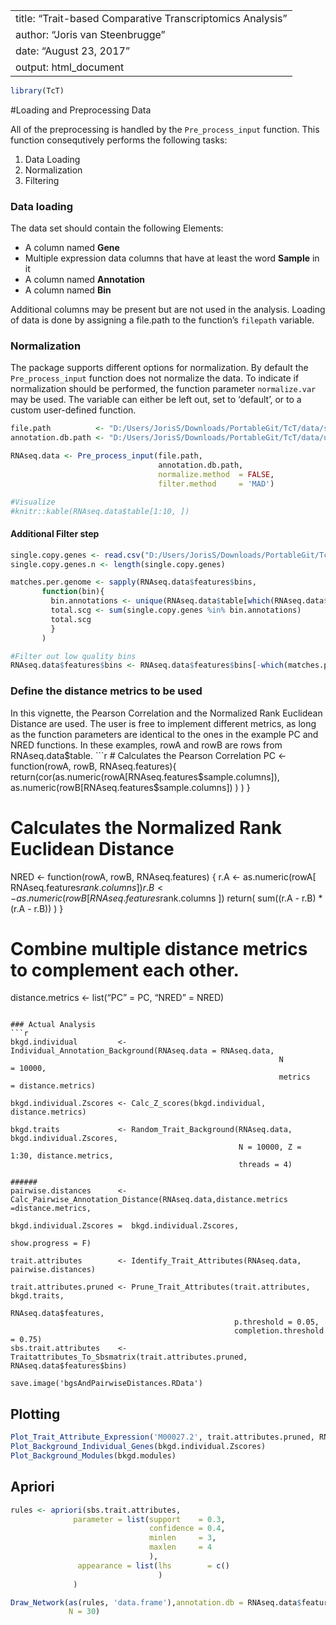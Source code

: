 
---
title: "Trait-based Comparative Transcriptomics Analysis"
author: "Joris van Steenbrugge"
date: "August 23, 2017"
output: html_document
---
```r
library(TcT)
```
#Loading and Preprocessing Data


All of the preprocessing is handled by the `Pre_process_input` function.
This function consequtively performs the following tasks:

1. Data Loading
2. Normalization
3. Filtering


### Data loading
The data set should contain the following Elements:

* A column named **Gene**
* Multiple expression data columns that have at least the word **Sample** in it
* A column named **Annotation**
* A column named **Bin**

Additional columns may be present but are not used in the analysis.
Loading of data is done by assigning a file.path to the function's `filepath`
variable.

### Normalization
The package supports different options for normalization. By default the `Pre_process_input` function
does not normalize the data. To indicate if normalization should be performed, the function parameter 
`normalize.var` may be used. The variable can either be left out, set to 'default', or to a custom user-defined function.
```r
file.path          <- "D:/Users/JorisS/Downloads/PortableGit/TcT/data/sample_data.csv"
annotation.db.path <- "D:/Users/JorisS/Downloads/PortableGit/TcT/data/updated_KO_modules.tsv"

RNAseq.data <- Pre_process_input(file.path,
                                 annotation.db.path,
                                 normalize.method  = FALSE,
                                 filter.method     = 'MAD')

#Visualize 
#knitr::kable(RNAseq.data$table[1:10, ])

```

#### Additional Filter step
```r
single.copy.genes <- read.csv("D:/Users/JorisS/Downloads/PortableGit/TcT/data/SCG_KOterms.txt", stringsAsFactors = F)[,1]
single.copy.genes.n <- length(single.copy.genes)

matches.per.genome <- sapply(RNAseq.data$features$bins,
       function(bin){
         bin.annotations <- unique(RNAseq.data$table[which(RNAseq.data$table$Bin == bin), 'Annotation'])
         total.scg <- sum(single.copy.genes %in% bin.annotations)
         total.scg
         } 
       )

#Filter out low quality bins 
RNAseq.data$features$bins <- RNAseq.data$features$bins[-which(matches.per.genome != 11 )]

```


### Define the distance metrics to be used
In this vignette, the Pearson Correlation and the Normalized Rank Euclidean Distance are used.
The user is free to implement different metrics, as long as the function parameters
are identical to the ones in the example PC and NRED functions.
In these examples, rowA and rowB are rows from RNAseq.data$table.
```r
# Calculates the Pearson Correlation
PC <- function(rowA, rowB, RNAseq.features){
  return(cor(as.numeric(rowA[RNAseq.features$sample.columns]),
             as.numeric(rowB[RNAseq.features$sample.columns])
             )
         )
}

# Calculates the Normalized Rank Euclidean Distance
NRED <- function(rowA, rowB, RNAseq.features) {
  r.A <- as.numeric(rowA[ RNAseq.features$rank.columns ])
  r.B <- as.numeric(rowB[ RNAseq.features$rank.columns ])
  return(
    sum((r.A - r.B) * (r.A - r.B))
  )
}

# Combine multiple distance metrics to complement each other.
distance.metrics <- list("PC"   = PC,
                         "NRED" = NRED)
```

### Actual Analysis
```r
bkgd.individual         <- Individual_Annotation_Background(RNAseq.data = RNAseq.data, 
                                                            N           = 10000, 
                                                            metrics     = distance.metrics)

bkgd.individual.Zscores <- Calc_Z_scores(bkgd.individual, distance.metrics)

bkgd.traits             <- Random_Trait_Background(RNAseq.data, bkgd.individual.Zscores,
                                                   N = 10000, Z = 1:30, distance.metrics,
                                                   threads = 4)

######
pairwise.distances      <- Calc_Pairwise_Annotation_Distance(RNAseq.data,distance.metrics =distance.metrics,
                                                             bkgd.individual.Zscores =  bkgd.individual.Zscores,
                                                             show.progress = F)

trait.attributes        <- Identify_Trait_Attributes(RNAseq.data, pairwise.distances)

trait.attributes.pruned <- Prune_Trait_Attributes(trait.attributes, bkgd.traits, 
                                                  RNAseq.data$features,
                                                  p.threshold = 0.05, 
                                                  completion.threshold = 0.75)
sbs.trait.attributes    <- Traitattributes_To_Sbsmatrix(trait.attributes.pruned, RNAseq.data$features$bins)

save.image('bgsAndPairwiseDistances.RData')

```

## Plotting
```r
Plot_Trait_Attribute_Expression('M00027.2', trait.attributes.pruned, RNAseq.data)
Plot_Background_Individual_Genes(bkgd.individual.Zscores)
Plot_Background_Modules(bkgd.modules)
```

## Apriori

```r

rules <- apriori(sbs.trait.attributes,
              parameter = list(support    = 0.3,
                               confidence = 0.4,
                               minlen     = 3,
                               maxlen     = 4
                               ),
               appearance = list(lhs        = c()
                                 )
              )

Draw_Network(as(rules, 'data.frame'),annotation.db = RNAseq.data$features$annotation.db,
             N = 30)
```






